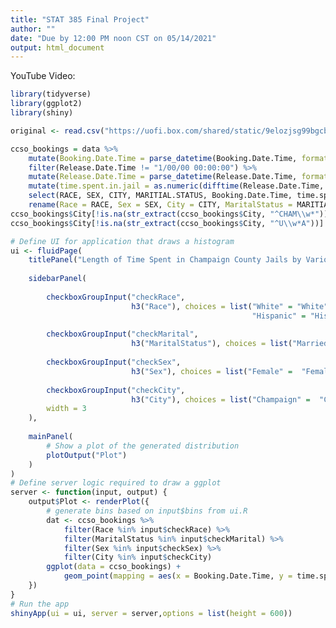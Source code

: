 ```yaml
---
title: "STAT 385 Final Project"
author: ""
date: "Due by 12:00 PM noon CST on 05/14/2021"
output: html_document
---
```


YouTube Video: 

```r
library(tidyverse)
library(ggplot2)
library(shiny)

original <- read.csv("https://uofi.box.com/shared/static/9elozjsg99bgcb7gb546wlfr3r2gc9b7.csv")

ccso_bookings = data %>% 
    mutate(Booking.Date.Time = parse_datetime(Booking.Date.Time, format = "%m/%d/%y %H:%M:%S")) %>% 
    filter(Release.Date.Time != "1/00/00 00:00:00") %>%
    mutate(Release.Date.Time = parse_datetime(Release.Date.Time, format = "%m/%d/%y %H:%M:%S")) %>% 
    mutate(time.spent.in.jail = as.numeric(difftime(Release.Date.Time, Booking.Date.Time, units = "hours"))) %>%
    select(RACE, SEX, CITY, MARITIAL.STATUS, Booking.Date.Time, time.spent.in.jail) %>%
    rename(Race = RACE, Sex = SEX, City = CITY, MaritalStatus = MARITIAL.STATUS, BookingDateTime = Booking.Date.Time, TimeSpentInJail = time.spent.in.jail) 
ccso_bookings$City[!is.na(str_extract(ccso_bookings$City, "^CHAM\\w*"))] = "CHAMPAIGN"
ccso_bookings$City[!is.na(str_extract(ccso_bookings$City, "^U\\w*A"))] = "Urbana"

# Define UI for application that draws a histogram
ui <- fluidPage(
    titlePanel("Length of Time Spent in Champaign County Jails by Various Demographics"),
    
    sidebarPanel(
        
        checkboxGroupInput("checkRace", 
                           h3("Race"), choices = list("White" = "White", 
                                                      "Hispanic" = "Hispanic", "White (Hispanic)" = "White (Hispanic)", "Black" = "Black", "Asian/Pacific Islander" = "Asian/Pacific Islander", "Native American" = "Native American", "Unknonwn" = "Unknown")),
        
        checkboxGroupInput("checkMarital", 
                           h3("MaritalStatus"), choices = list("Married" =  "Married", "Single" = "Single", "Seperated" = "Separated", "Significant Other", "Divorced" = "Divorced", "Widowed" = "Widowed", "Unknown" = "Unknown")),
        
        checkboxGroupInput("checkSex", 
                           h3("Sex"), choices = list("Female" =  "Female", "Male" = "Male")),
        
        checkboxGroupInput("checkCity", 
                           h3("City"), choices = list("Champaign" =  "Champaign", "Urbana" = "Urbana")),
        width = 3
    ),
    
    mainPanel( 
        # Show a plot of the generated distribution
        plotOutput("Plot")
    )
)
# Define server logic required to draw a ggplot
server <- function(input, output) {
    output$Plot <- renderPlot({
        # generate bins based on input$bins from ui.R
        dat <- ccso_bookings %>% 
            filter(Race %in% input$checkRace) %>%
            filter(MaritalStatus %in% input$checkMarital) %>%
            filter(Sex %in% input$checkSex) %>%
            filter(City %in% input$checkCity)
        ggplot(data = ccso_bookings) +
            geom_point(mapping = aes(x = Booking.Date.Time, y = time.spent.in.jail), col = "lightblue", size = 1)
    })
}
# Run the app
shinyApp(ui = ui, server = server,options = list(height = 600))
```
